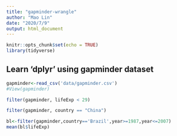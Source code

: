 ```yaml
---
title: "gapminder-wrangle"
author: "Mao Lin"
date: "2020/7/9"
output: html_document
---
```


```r
knitr::opts_chunk$set(echo = TRUE)
library(tidyverse)
```

## Learn 'dplyr' using gapminder dataset

```r
gapminder<-read_csv('data/gapminder.csv')
#View(gapminder)
```
```r
filter(gapminder, lifeExp < 29)
```
```r
filter(gapminder, country == "China")

```

```r
bl<-filter(gapminder,country=='Brazil',year>=1987,year<=2007)
mean(bl$lifeExp)
```

